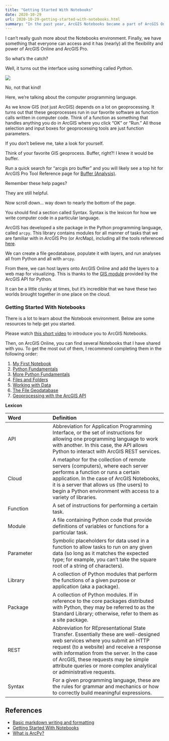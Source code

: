 ```yaml
---
title: "Getting Started With Notebooks"
date: 2020-10-29
url: 2020-10-29-getting-started-with-notebooks.html
summary: "In the past year, ArcGIS Notebooks became a part of ArcGIS Online. This cloud environment gives us the features of AGOL combined with the power of arcpy - the Python interface to ArcGIS Pro's geoprocessing and analysis. So long Windows only troubles and hello platform independent programming. Post includes Python lexicon."
---
```


I can't really gush more about the Notebooks environment.
Finally, we have something that everyone can access and it has (nearly) all the flexibility and power of ArcGIS Online and ArcGIS Pro.

So what's the catch?

Well, it turns out the interface using something called *Python*.

![](https://upload.wikimedia.org/wikipedia/commons/3/3c/PythonTimoriensisRooij.jpg)

No, not that kind!

Here, we're talking about the computer programming language.

As we know GIS (not just ArcGIS) depends on a lot on geoprocessing.
It turns out that these geoprocesses run in our favorite software as function calls written in computer code.
Think of a function as something that handles anything you do in ArcGIS where you click "OK" or "Run."
All those selection and input boxes for geoprocessing tools are just function parameters.

If you don't believe me, take a look for yourself.

Think of your favorite GIS geoprocess.
Buffer, right?!
I knew it would be buffer.

Run a quick search for "arcgis pro buffer" and you will likely see a top hit for ArcGIS Pro Tool Reference page for [Buffer (Analysis)](https://pro.arcgis.com/en/pro-app/tool-reference/analysis/buffer.htm).

Remember these help pages?

They are still helpful.

Now scroll down... way down to nearly the bottom of the page.

You should find a section called Syntax.
Syntax is the lexicon for how we write computer code in a particular language.

ArcGIS has developed a site package in the Python programming language, called `arcpy`.
This library contains modules for all manner of tasks that we are familiar with in ArcGIS Pro (or ArcMap), including all the tools referenced [here](https://pro.arcgis.com/en/pro-app/tool-reference/main/arcgis-pro-tool-reference.htm).

We can create a file geodatabase, populate it with layers, and run analyses all from Python and all with `arcpy`.

From there, we can host layers onto ArcGIS Online and add the layers to a web map for visualizing.
This is thanks to the [GIS module](https://developers.arcgis.com/python/guide/the-gis-module/) provided by the ArcGIS API for Python.

It can be a little clunky at times, but it's incredible that we have these two worlds brought together in one place on the cloud.

### Getting Started With Notebooks
There is a lot to learn about the Notebook environment.
Below are some resources to help get you started.

Please watch [this short video](https://youtu.be/vydDSl0hTn0) to introduce you to ArcGIS Notebooks.

Then, on ArcGIS Online, you can find several Notebooks that I have shared with you.
To get the most out of them, I recommend completing them in the following order:

1. [My First Notebook][nb0]
1. [Python Fundamentals][nb1]
1. [More Python Fundamentals][nb2]
1. [Files and Folders][nb3]
1. [Working with Data][nb4]
1. [The File Geodatabase][nb5]
1. [Geoprocessing with the ArcGIS API][nb6]

[nb0]: https://wm-gis.maps.arcgis.com/home/item.html?id=c8cc47cf8c0f4f5aadcff34aed8b48b3
[nb1]: https://wm-gis.maps.arcgis.com/home/item.html?id=0be90664f6e345709832b6cc60361bff
[nb2]: https://wm-gis.maps.arcgis.com/home/item.html?id=6ae79225677547978e5e86eef75cd39d
[nb3]: https://wm-gis.maps.arcgis.com/home/item.html?id=67d191b2a0a94b6ebe6cc7f1aec50c48
[nb4]: https://wm-gis.maps.arcgis.com/home/item.html?id=367fcabcb8da4dac9851b7e80c246706
[nb5]: https://wm-gis.maps.arcgis.com/home/item.html?id=31b93985ce284cb1876c8483cab78366
[nb6]: https://wm-gis.maps.arcgis.com/home/item.html?id=0c4825b7e0f04fa6afba2b108eb338a4#overview


**Lexicon**

| Word | Definition |
| :--- | :--------- |
| API | Abbreviation for Application Programming Interface, or the set of instructions for allowing one programming language to work with another. In this case, the API allows Python to interact with ArcGIS REST services. |
| Cloud | A metaphor for the collection of remote servers (computers), where each server performs a function or runs a certain application. In the case of ArcGIS Notebooks, it is a server that allows us (the users) to begin a Python environment with access to a variety of libraries. |
| Function | A set of instructions for performing a certain task. |
| Module | A file containing Python code that provide definitions of variables or functions for a particular task.  |
| Parameter | Symbolic placeholders for data used in a function to allow tasks to run on any given data (so long as it matches the expected type; for example, you can't take the square root of a string of characters). |
| Library | A collection of Python modules that perform the functions of a given purpose or application (aka a package).  |
| Package | A collection of Python modules. If in reference to the core packages distributed with Python, they may be referred to as the Standard Library; otherwise, refer to them as a site package. |
| REST | Abbreviation for REpresentational State Transfer. Essentially these are well-designed web services where you submit an HTTP request (to a website) and receive a response with information from the server. In the case of ArcGIS, these requests may be simple attribute queries or more complex analytical or administrative requests. |
| Syntax | For a given programming language, these are the rules for grammar and mechanics or how to correctly build meaningful expressions. |


## References
* [Basic markdown writing and formatting](https://docs.github.com/en/github/writing-on-github/basic-writing-and-formatting-syntax)
* [Getting Started With Notebooks](https://doc.arcgis.com/en/arcgis-online/get-started/components-of-the-notebook-editor.htm)
* [What is ArcPy?](https://pro.arcgis.com/en/pro-app/arcpy/get-started/what-is-arcpy-.htm)
